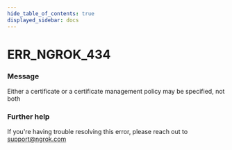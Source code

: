 ```yaml
---
hide_table_of_contents: true
displayed_sidebar: docs
---
```



# ERR_NGROK_434

### Message
Either a certificate or a certificate management policy may be specified, not both

<ErrorDetails error='err_ngrok_434' />


### Further help
If you're having trouble resolving this error, please reach out to [support@ngrok.com](mailto:support@ngrok.com?subject=Help%20with%20ERR_NGROK_434)

